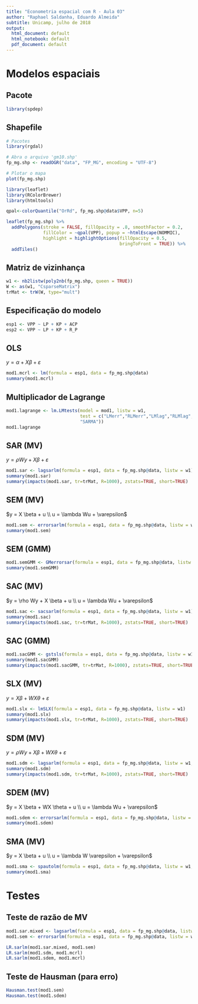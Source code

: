 ---
title: "Econometria espacial com R - Aula 03"
author: "Raphael Saldanha, Eduardo Almeida"
subtitle: Unicamp, julho de 2018
output:
  html_document: default
  html_notebook: default
  pdf_document: default
---

# Modelos espaciais

## Pacote

```{r}
library(spdep)
```


## Shapefile

```{r}
# Pacotes
library(rgdal)

# Abra o arquivo 'gm10.shp'
fp_mg.shp <- readOGR("data", "FP_MG", encoding = "UTF-8")

# Plotar o mapa
plot(fp_mg.shp)
```

```{r}
library(leaflet)
library(RColorBrewer)
library(htmltools)

qpal<-colorQuantile("OrRd", fp_mg.shp@data$VPP, n=5) 

leaflet(fp_mg.shp) %>%
  addPolygons(stroke = FALSE, fillOpacity = .8, smoothFactor = 0.2,
              fillColor = ~qpal(VPP), popup = ~htmlEscape(NOMMIC),
              highlight = highlightOptions(fillOpacity = 0.5,
                                           bringToFront = TRUE)) %>%
  addTiles()
```



## Matriz de vizinhança

```{r}
w1 <- nb2listw(poly2nb(fp_mg.shp, queen = TRUE))
W <- as(w1, "CsparseMatrix")
trMat <- trW(W, type="mult")
```


## Especificação do modelo

```{r}
esp1 <- VPP ~ LP + KP + ACP
esp2 <- VPP ~ LP + KP + R_P
```

## OLS

$y = \alpha + X\beta + \varepsilon$

```{r}
mod1.mcrl <- lm(formula = esp1, data = fp_mg.shp@data)
summary(mod1.mcrl)
```

## Multiplicador de Lagrange

```{r}
mod1.lagrange <- lm.LMtests(model = mod1, listw = w1,
                            test = c("LMerr","RLMerr","LMlag","RLMlag",
                            "SARMA"))
mod1.lagrange
```

## SAR (MV)

$y = \rho W y + X \beta + \varepsilon$

```{r}
mod1.sar <- lagsarlm(formula = esp1, data = fp_mg.shp@data, listw = w1)
summary(mod1.sar)
summary(impacts(mod1.sar, tr=trMat, R=1000), zstats=TRUE, short=TRUE)
```

## SEM (MV)

$y = X \beta + u \\ u = \lambda Wu + \varepsilon$

```{r}
mod1.sem <- errorsarlm(formula = esp1, data = fp_mg.shp@data, listw = w1)
summary(mod1.sem)
```

## SEM (GMM)

```{r}
mod1.semGMM <- GMerrorsar(formula = esp1, data = fp_mg.shp@data, listw = w1)
summary(mod1.semGMM)
```


## SAC (MV)

$y = \rho Wy + X \beta + u \\ u = \lambda Wu + \varepsilon$

```{r}
mod1.sac <- sacsarlm(formula = esp1, data = fp_mg.shp@data, listw = w1)
summary(mod1.sac)
summary(impacts(mod1.sac, tr=trMat, R=1000), zstats=TRUE, short=TRUE)
```

## SAC (GMM)

```{r}
mod1.sacGMM <- gstsls(formula = esp1, data = fp_mg.shp@data, listw = w1)
summary(mod1.sacGMM)
summary(impacts(mod1.sacGMM, tr=trMat, R=1000), zstats=TRUE, short=TRUE)
```



## SLX (MV)

$y = X \beta + WX \theta + \varepsilon$

```{r}
mod1.slx <- lmSLX(formula = esp1, data = fp_mg.shp@data, listw = w1)
summary(mod1.slx)
summary(impacts(mod1.slx, tr=trMat, R=1000), zstats=TRUE, short=TRUE)
```

## SDM (MV)

$y = \rho Wy + X \beta + WX \theta + \varepsilon$

```{r}
mod1.sdm <- lagsarlm(formula = esp1, data = fp_mg.shp@data, listw = w1, type = "mixed")
summary(mod1.sdm)
summary(impacts(mod1.sdm, tr=trMat, R=1000), zstats=TRUE, short=TRUE)
```

## SDEM (MV)

$y = X \beta + WX \theta + u \\ u = \lambda Wu + \varepsilon$

```{r}
mod1.sdem <- errorsarlm(formula = esp1, data = fp_mg.shp@data, listw = w1, etype = "emixed")
summary(mod1.sdem)
```

## SMA (MV)

$y = X \beta + u \\ u = \lambda W \varepsilon + \varepsilon$

```{r}
mod1.sma <- spautolm(formula = esp1, data = fp_mg.shp@data, listw = w1, family = "SMA")
summary(mod1.sma)
```

# Testes

## Teste de razão de MV

```{r}
mod1.sar.mixed <- lagsarlm(formula = esp1, data = fp_mg.shp@data, listw = w1, type = "mixed")
mod1.sem <- errorsarlm(formula = esp1, data = fp_mg.shp@data, listw = w1)

LR.sarlm(mod1.sar.mixed, mod1.sem)
LR.sarlm(mod1.sdm, mod1.mcrl)
LR.sarlm(mod1.sdem, mod1.mcrl)
```

## Teste de Hausman (para erro)

```{r}
Hausman.test(mod1.sem)
Hausman.test(mod1.sdem)
```


